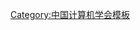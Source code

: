{{Navbox
| name   = 中国计算机学会第八届理事会
| title  = [[中国计算机学会]]第八届理事会
| above  = 2004年4月－2008年4月
| bodyclass = hlist
| group1 = 理事长
| list1  = [[李国杰]]
| group2 = 副理事长
| list2  = 
* [[贺志强]]
* [[李晓明]]
* [[刘爱民]]
* [[卢锡城]]
* [[谭铁牛]]
* [[王珊|王　珊]]
* [[郑纬民]]
| group3 = 常务理事
| list3  = 
* [[陈正清]]
* [[高文 (学者)|高　文]]
* [[桂文庄]]
* [[何炎祥]]
* [[怀进鹏]]
* [[黄永勤]]
* [[金海|金　海]]
* [[金芝|金　芝]]
* [[李明树]]
* [[林闯|林　闯]]
* [[刘淮松]]
* [[刘九如]]
* [[卢明|卢　明]]
* [[马殿富]]
* [[梅宏|梅　宏]]
* [[全春来]]
* [[盛焕烨]]
* [[王贵驷]]
* [[吴朝晖]]
* [[谢立|谢　立]]
* [[徐晓飞]]
* [[徐志伟]]
* [[周兴社]]
* [[朱庆生]]
| group4 = 秘书长
| list4  = [[杜子德]]
| group5 = 
| list5  = 
| group6 = 
| list6  = 
}}<noinclude>
{{collapsible option}}
[[Category:中国计算机学会模板]]
</noinclude>